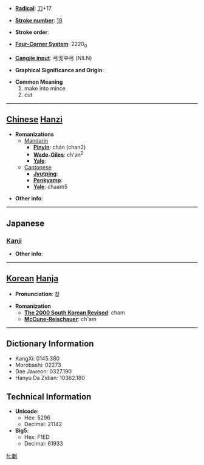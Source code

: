 * '''[[Wiktionary:Chinese radical index| Radical]]''': [[Wiktionary:Chinese radical index 刀|刀]]+17

* '''[[Wiktionary:Chinese total strokes index|Stroke number]]''': [[Wiktionary:Chinese total strokes index 19|19]]

* '''Stroke order''': 

* '''[[Wiktionary:Chinese four corner index|Four-Corner System]]''': 2220<sub>0</sub>

* '''[[Wiktionary:Chinese Cangjie index|Cangjie input]]''': 弓戈中弓 (NILN)

* '''Graphical Significance and Origin''': 

* '''Common Meaning'''
*#make into mince
*# cut


----

== [[Chinese]] [[Hanzi]] ==

* '''Romanizations'''
** [[Mandarin]]
*** '''[[Pinyin]]''': chán (chan2)
*** '''[[Wade-Giles]]''': ch'an<sup>2</sup>
*** '''[[Yale]]''': 
**[[Cantonese]]
***'''[[Jyutping]]''':
***'''[[Penkyamp]]''': 
***'''[[Yale]]''': chaam5

* '''Other info''': 

----

==Japanese==
===[[Kanji]]===
{{kanji|on readings=[[さん]] (san), [[ざん]] (zan)|kun readings=[[たつ]] (tatsu), [[けずる]] (kezuru)}}

* '''Other info''':  

----

== [[Korean]] [[Hanja]] ==

* '''Pronunciation''': 참

* '''Romanization'''
** '''[[The 2000 South Korean Revised Romanization|The 2000 South Korean Revised]]''': cham
** '''[[McCune-Reischauer]]''': ch'am

----

== Dictionary Information ==

* KangXi: 0145.380
* Morobashi: 02273
* Dae Jaweon: 0327.190
* Hanyu Da Zidian: 10362.180

== Technical Information ==

* '''Unicode''':
** Hex: 5296
** Decimal: 21142
* '''Big5''':
** Hex: F1ED
** Decimal: 61933

[[fr:劖]]